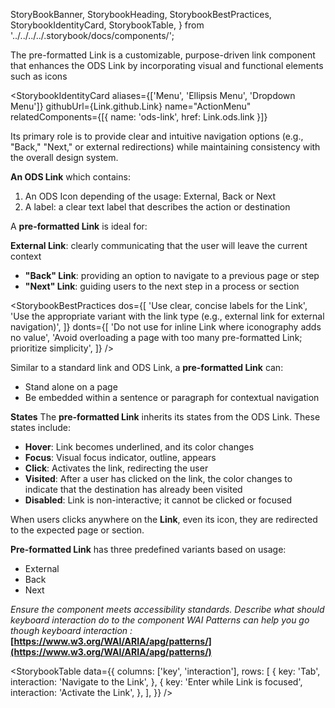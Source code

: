   StoryBookBanner,
  StorybookHeading,
  StorybookBestPractices,
  StorybookIdentityCard,
  StorybookTable,
} from '../../../../.storybook/docs/components/';

<Meta title="Manager React Components/Components/Link/Documentation" />

<StoryBookBanner of={meta} />

<Canvas of={ExternalLink} sourceState="none" />

The pre-formatted Link is a customizable, purpose-driven link component that enhances the ODS Link by incorporating visual and functional elements such as icons

<StorybookHeading label="Overview" level={2} />

<StorybookIdentityCard
  aliases={['Menu', 'Ellipsis Menu', 'Dropdown Menu']}
  githubUrl={Link.github.Link}
  name="ActionMenu"
  relatedComponents={[{ name: 'ods-link', href: Link.ods.link }]}
>
  Its primary role is to provide clear and intuitive navigation options (e.g.,
  "Back," "Next," or external redirections) while maintaining consistency with
  the overall design system.
</StorybookIdentityCard>

<StorybookHeading label="Anatomy" level={2} />

**An ODS Link** which contains:

1. An ODS Icon depending of the usage: External, Back or Next
2. A label: a clear text label that describes the action or destination

<StorybookHeading label="Usage" level={2} />

A **pre-formatted Link** is ideal for:

**External Link**: clearly communicating that the user will leave the current context

- **"Back" Link**: providing an option to navigate to a previous page or step
- **"Next" Link**: guiding users to the next step in a process or section

<StorybookHeading label="Dos & Don'ts" level={2} />

<StorybookBestPractices
  dos={[
    'Use clear, concise labels for the Link',
    'Use the appropriate variant with the link type (e.g., external link for external navigation)',
  ]}
  donts={[
    'Do not use for inline Link where iconography adds no value',
    'Avoid overloading a page with too many pre-formatted Link; prioritize simplicity',
  ]}
/>

<StorybookHeading label="Placement" level={2} />

Similar to a standard link and ODS Link, a **pre-formatted Link** can:

- Stand alone on a page
- Be embedded within a sentence or paragraph for contextual navigation

<StorybookHeading label="Behavior" level={2} />

**States**
The **pre-formatted Link** inherits its states from the ODS Link. These states include:

- **Hover**: Link becomes underlined, and its color changes
- **Focus**: Visual focus indicator, outline, appears
- **Click**: Activates the link, redirecting the user
- **Visited**: After a user has clicked on the link, the color changes to indicate that the destination has already been visited
- **Disabled**: Link is non-interactive; it cannot be clicked or focused

When users clicks anywhere on the **Link**, even its icon, they are redirected to the expected page or section.

<StorybookHeading label="Variation" level={2} />

**Pre-formatted Link** has three predefined variants based on usage:

- External
- Back
- Next

<StorybookHeading label="Accessibility" level={2} />

_Ensure the component meets accessibility standards.
Describe what should keyboard interaction do to the component
WAI Patterns can help you go though keyboard interaction :_ **[https://www.w3.org/WAI/ARIA/apg/patterns/](https://www.w3.org/WAI/ARIA/apg/patterns/)**

<StorybookTable
  data={{
    columns: ['key', 'interaction'],
    rows: [
      {
        key: 'Tab',
        interaction: 'Navigate to the Link',
      },
      {
        key: 'Enter while Link is focused',
        interaction: 'Activate the Link',
      },
    ],
  }}
/>